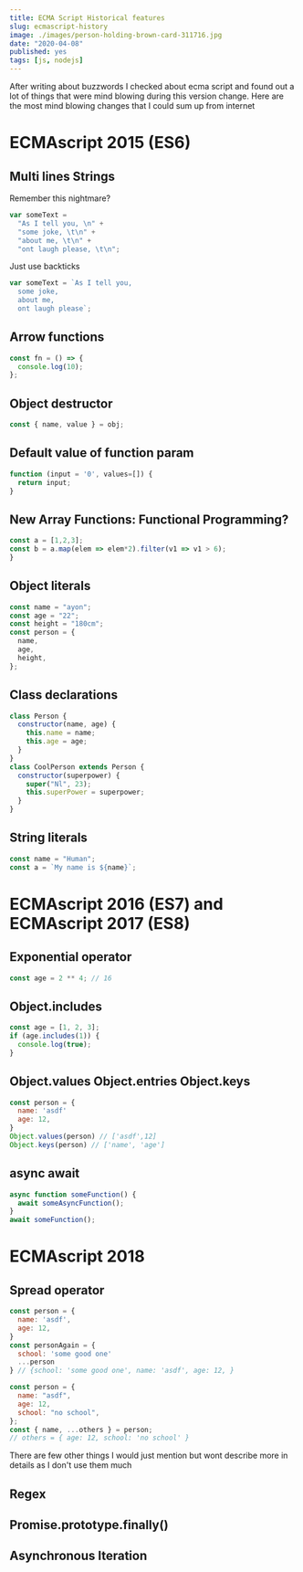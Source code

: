 ```yaml
---
title: ECMA Script Historical features
slug: ecmascript-history
image: ./images/person-holding-brown-card-311716.jpg
date: "2020-04-08"
published: yes
tags: [js, nodejs]
---
```



After writing about buzzwords I checked about ecma script and found out a lot of things that were mind blowing during this version change. Here are the most mind blowing changes that I could sum up from internet

# ECMAscript 2015 (ES6)

## Multi lines Strings

Remember this nightmare?

<CodeDivWrapper>

```js
var someText =
  "As I tell you, \n" +
  "some joke, \t\n" +
  "about me, \t\n" +
  "ont laugh please, \t\n";
```

</CodeDivWrapper>

Just use backticks

<CodeDivWrapper>

```js
var someText = `As I tell you, 
  some joke,
  about me,
  ont laugh please`;
```

</CodeDivWrapper>

## Arrow functions

<CodeDivWrapper>

```js
const fn = () => {
  console.log(10);
};
```

</CodeDivWrapper>

## Object destructor

<CodeDivWrapper>

```js
const { name, value } = obj;
```

</CodeDivWrapper>

## Default value of function param

<CodeDivWrapper>

```js
function (input = '0', values=[]) {
  return input;
}
```

</CodeDivWrapper>

## New Array Functions: Functional Programming?

<CodeDivWrapper>

```js
const a = [1,2,3];
const b = a.map(elem => elem*2).filter(v1 => v1 > 6);
}
```

</CodeDivWrapper>

## Object literals

<CodeDivWrapper>

```js
const name = "ayon";
const age = "22";
const height = "180cm";
const person = {
  name,
  age,
  height,
};
```

</CodeDivWrapper>

## Class declarations

<CodeDivWrapper>

```js
class Person {
  constructor(name, age) {
    this.name = name;
    this.age = age;
  }
}
class CoolPerson extends Person {
  constructor(superpower) {
    super("Nl", 23);
    this.superPower = superpower;
  }
}
```

</CodeDivWrapper>

## String literals

<CodeDivWrapper>

```js
const name = "Human";
const a = `My name is ${name}`;
```

</CodeDivWrapper>

# ECMAscript 2016 (ES7) and ECMAscript 2017 (ES8)

## Exponential operator

<CodeDivWrapper>

```js
const age = 2 ** 4; // 16
```

</CodeDivWrapper>

## Object.includes

<CodeDivWrapper>

```js
const age = [1, 2, 3];
if (age.includes(1)) {
  console.log(true);
}
```

</CodeDivWrapper>

## Object.values Object.entries Object.keys

<CodeDivWrapper>

```js
const person = {
  name: 'asdf'
  age: 12,
}
Object.values(person) // ['asdf',12]
Object.keys(person) // ['name', 'age']
```

</CodeDivWrapper>

## async await

<CodeDivWrapper>

```js
async function someFunction() {
  await someAsyncFunction();
}
await someFunction();
```

</CodeDivWrapper>

# ECMAscript 2018

## Spread operator

<CodeDivWrapper>

```js
const person = {
  name: 'asdf',
  age: 12,
}
const personAgain = {
  school: 'some good one'
  ...person
} // {school: 'some good one', name: 'asdf', age: 12, }
```

</CodeDivWrapper>

<CodeDivWrapper>

```js
const person = {
  name: "asdf",
  age: 12,
  school: "no school",
};
const { name, ...others } = person;
// others = { age: 12, school: 'no school' }
```

</CodeDivWrapper>

There are few other things I would just mention but wont describe more in details as I don't use them much

## Regex

## Promise.prototype.finally()

## Asynchronous Iteration
